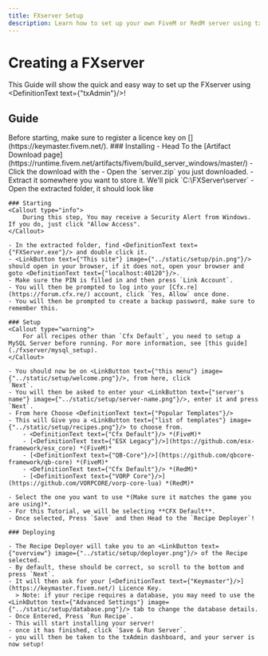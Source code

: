 ```yaml
---
title: FXserver Setup
description: Learn how to set up your own FiveM or RedM server using txAdmin.
---
```


# Creating a FXserver

This Guide will show the quick and easy way to set up the FXserver using <DefinitionText text={"txAdmin"}/>!

## Guide
<Callout type="info">
        Before starting, make sure to register a licence key on [<DefinitionText text={"Keymaster"}/>](https://keymaster.fivem.net/).
</Callout>
<Steps>
    ### Installing
    - Head To the [Artifact Download page](https://runtime.fivem.net/artifacts/fivem/build_server_windows/master/)
    - Click the download with the <LinkButton text={"highest number"} image={"../static/setup/artifact.png"}/>
    - Open the `server.zip` you just downloaded.
    - Extract it somewhere you want to store it. We'll pick `C:\FXServer\server`
    - Open the extracted folder, it should look like <LinkButton text={"this"} image={"../static/setup/files.png"}/>

    ### Starting
    <Callout type="info">
        During this step, You may receive a Security Alert from Windows. If you do, just click "Allow Access".
    </Callout>

    - In the extracted folder, find <DefinitionText text={"FXServer.exe"}/> and double click it.
    - <LinkButton text={"This site"} image={"../static/setup/pin.png"}/> should open in your browser, if it does not, open your browser and goto <DefinitionText text={"localhost:40120"}/>.
    - Make sure the PIN is filled in and then press `Link Account`.
    - You will then be prompted to log into your [Cfx.re](https://forum.cfx.re/) account, click `Yes, Allow` once done.
    - You will then be prompted to create a backup password, make sure to remember this.

    ### Setup
    <Callout type="warning">
        For all recipes other than `Cfx Default`, you need to setup a MySQL Server before running. For more information, see [this guide](./fxserver/mysql_setup).
    </Callout>

    - You should now be on <LinkButton text={"this menu"} image={"../static/setup/welcome.png"}/>, from here, click
    `Next`.
    - You will then be asked to enter your <LinkButton text={"server's name"} image={"../static/setup/server-name.png"}/>, enter it and press `Next`.
    - From here Choose <DefinitionText text={"Popular Templates"}/>
    - This will Give you a <LinkButton text={"list of templates"} image={"../static/setup/recipes.png"}/> to choose from.
        - <DefinitionText text={"Cfx Default"}/> *(FiveM)*
        - [<DefinitionText text={"ESX Legacy"}/>](https://github.com/esx-framework/esx_core) *(FiveM)*
        - [<DefinitionText text={"QB-Core"}/>](https://github.com/qbcore-framework/qb-core) *(FiveM)*
        - <DefinitionText text={"Cfx Default"}/> *(RedM)*
        - [<DefinitionText text={"VORP Core"}/>](https://github.com/VORPCORE/vorp-core-lua) *(RedM)*

    - Select the one you want to use *(Make sure it matches the game you are using)*.
    - For this Tutorial, we will be selecting **CFX Default**.
    - Once selected, Press `Save` and then Head to the `Recipe Deployer`!

    ### Deploying

    - The Recipe Deployer will take you to an <LinkButton text={"overview"} image={"../static/setup/deployer.png"}/> of the Recipe selected.
    - By default, these should be correct, so scroll to the bottom and press `Next`.
    - It will then ask for your [<DefinitionText text={"Keymaster"}/>](https://keymaster.fivem.net/) Licence Key.
      > Note: if your recipe requires a database, you may need to use the <LinkButton text={"Advanced Settings"} image={"../static/setup/database.png"}/> tab to change the database details.
    - Once Entered, Press `Run Recipe`.
    - This will start installing your server!
    - once it has finished, click `Save & Run Server`.
    - you will then be taken to the txAdmin dashboard, and your server is now setup!
</Steps>